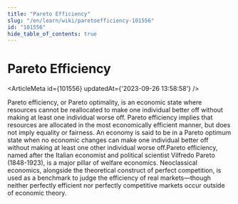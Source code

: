 ```yaml
---
title: "Pareto Efficiency"
slug: "/en/learn/wiki/paretoefficiency-101556"
id: "101556"
hide_table_of_contents: true
---
```



# Pareto Efficiency

<ArticleMeta id={101556} updatedAt={'2023-09-26 13:58:58'} />
<div className='border-solid border-b border-t-0 my-4 border-[var(--ifm-color-gray-300)]' />

Pareto efficiency, or Pareto optimality, is an economic state where resources cannot be reallocated to make one individual better off without making at least one individual worse off. Pareto efficiency implies that resources are allocated in the most economically efficient manner, but does not imply equality or fairness. An economy is said to be in a Pareto optimum state when no economic changes can make one individual better off without making at least one other individual worse off.Pareto efficiency, named after the Italian economist and political scientist Vilfredo Pareto (1848-1923), is a major pillar of welfare economics. Neoclassical economics, alongside the theoretical construct of perfect competition, is used as a benchmark to judge the efficiency of real markets—though neither perfectly efficient nor perfectly competitive markets occur outside of economic theory.

